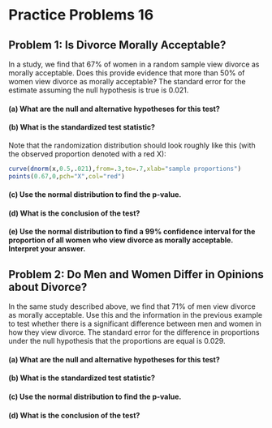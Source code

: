 # Practice Problems 16


## Problem 1: Is Divorce Morally Acceptable?

In a study, we find that 67% of women in a random sample view divorce as morally acceptable.  Does this provide evidence that more than 50% of women view divorce as morally acceptable?  The standard error for the estimate assuming the null hypothesis is true is 0.021.  

#### (a)	 What are the null and alternative hypotheses for this test?

<!-- <details><summary><red>Click for answer</red></summary> -->
<!-- *Answer:* If $p$ denotes the proportion of woman who view divorce as morally acceptable in the population, then our hypotheses are -->
<!-- $$ -->
<!-- H_0: p = 0.5 \ \ H_A: p > 0.5 -->
<!-- $$ -->
<!-- </details><br> -->

#### (b)	 What is the standardized test statistic?

<!-- <details><summary><red>Click for answer</red></summary> -->
<!-- *Answer:* The observed sample proportion is 0.67 with a standard error of 0.021. If the null is true, then we would expect the sampling distribution of the sample mean to be (approximately) normally distributed with a center of 0.50 and SE of 0.021. The standardized score for the sample proportion is then  -->
<!-- $$ -->
<!-- z = \dfrac{\textrm{statistic} - \textrm{null parameter}}{SE} = \dfrac{0.67 - 0.50}{0.021} = 8.10 -->
<!-- $$ -->
<!-- The observed proportion is 8.1 SEs above the hypothesized value of 0.5. -->

<!-- ```{r} -->
<!-- (0.67 - 0.5)/0.021 -->
<!-- ``` -->
<!-- </details><br> -->

Note that the randomization distribution should look roughly like this (with the observed proportion denoted with a red X):

```r
curve(dnorm(x,0.5,.021),from=.3,to=.7,xlab="sample proportions")
points(0.67,0,pch="X",col="red")
```



#### (c)	Use the normal distribution to find the p-value.

<!-- <details><summary><red>Click for answer</red></summary> -->
<!-- *Answer:* As we can see in the normal plot above, the p-value will be very small because the alternative is looking for big sample proportions. The p-value is the proportion of times we get a sample proportion as big, or bigger than, 0.67; or equivantly, the proportion of times we get a sample proportion that is at least 8.1 SEs above the hypothesized proportion. We would report a p-value that is less than 0.0001.  -->

<!-- ```{r} -->
<!-- 1-pnorm(8.10,0,1) -->
<!-- ``` -->

<!-- </details><br> -->

#### (d)	What is the conclusion of the test?

<!-- <details><summary><red>Click for answer</red></summary> -->
<!-- *Answer:* The p-value is very small so we have very strong evidence that more than 50% of all women view divorce as morally acceptable. -->
<!-- </details><br> -->

#### (e)	Use the normal distribution to find a 99% confidence interval for the proportion of all women who view divorce as morally acceptable.  Interpret your answer. 

<!-- <details><summary><red>Click for answer</red></summary> -->
<!-- *Answer:* Without knowing the bootstrap SE, our best guess at it would be from the randomization distribution SE which is given as 0.021. Our 99% confidence interval will look like: -->
<!-- $$ -->
<!-- statistic \pm z^*SE = 0.67 \pm z^* (0.021)  -->
<!-- $$ -->
<!-- The $z^*$ for a 99% CI corresponds to the 99.5th percentile (90% in middle + 0.5% in the left tail). With $z^* = 2.576$, we get a 99% confidence interval of 0.616 to 0.724.  -->

<!-- ```{r} -->
<!-- qnorm(0.995) -->
<!-- 0.67 - 2.576*0.021 -->
<!-- 0.67 + 2.576*0.021 -->
<!-- ``` -->

<!-- </details><br> -->

## Problem 2:  Do Men and Women Differ in Opinions about Divorce?

In the same study described above, we find that 71% of men view divorce as morally acceptable.  Use this and the information in the previous example to test whether there is a significant difference between men and women in how they view divorce.  The standard error for the difference in proportions under the null hypothesis that the proportions are equal is 0.029.

#### (a)	 What are the null and alternative hypotheses for this test?

<!-- <details><summary><red>Click for answer</red></summary> -->
<!-- *Answer:* Using the same notation as (3a), except denoting male/female populations, we get -->

<!-- $$ -->
<!-- H_0: p_f = p_m \ \ H_A: p_f \neq p_m -->
<!-- $$ -->

<!-- </details><br> -->

#### (b)	 What is the standardized test statistic?

<!-- <details><summary><red>Click for answer</red></summary> -->
<!-- *Answer:* Suppose we look at the difference $p_m - p_f$. The observed difference is then 0.04 (0.71 - 0.67). This value is about 1.4 SEs above the hypothesized difference of 0: -->
<!-- $$ -->
<!-- z = \dfrac{\textrm{statistic} - \textrm{null parameter}}{SE} = \dfrac{(0.71 - 0.67) - 0}{0.029} = 1.379 -->
<!-- $$ -->
<!-- ```{r} -->
<!-- (0.04 - 0)/0.029 -->
<!-- ``` -->
<!-- Note that the randomization distribution for the difference in sample proportions should look roughly like this (with the observed proportion difference denoted with a red X): -->

<!-- ```{r} -->
<!-- curve(dnorm(x,0,.029),from=-.1,to=.1,xlab="sample proportions") -->
<!-- points(0.04,0,pch="X",col="red") -->
<!-- ``` -->

<!-- </details><br> -->

#### (c)	Use the normal distribution to find the p-value.

<!-- <details><summary><red>Click for answer</red></summary> -->
<!-- *Answer:* This is a two-tail test. Since the observed difference is less than 2 SEs away from 0 we know that the (two-tailed) p-value should be bigger than 0.05. We see that the p-value is 2(0.084) = 0.168.  -->

<!-- ```{r} -->
<!-- 1-pnorm(1.379,0,1) # proportion above z=1.379 -->
<!-- 2*(1-pnorm(1.379,0,1)) # p-value for two-sided -->
<!-- ``` -->

<!-- </details><br> -->

#### (d)	What is the conclusion of the test?

<!-- <details><summary><red>Click for answer</red></summary> -->
<!-- *Answer:* The p-value is larger than a 5% significance level, so we do not find evidence of a difference between men and women in the proportion that view divorce as morally acceptable. About 17% of the time we would observe a difference in male/female views of 4 percentage points or greater just by chance.  -->
<!-- </details><br> -->



